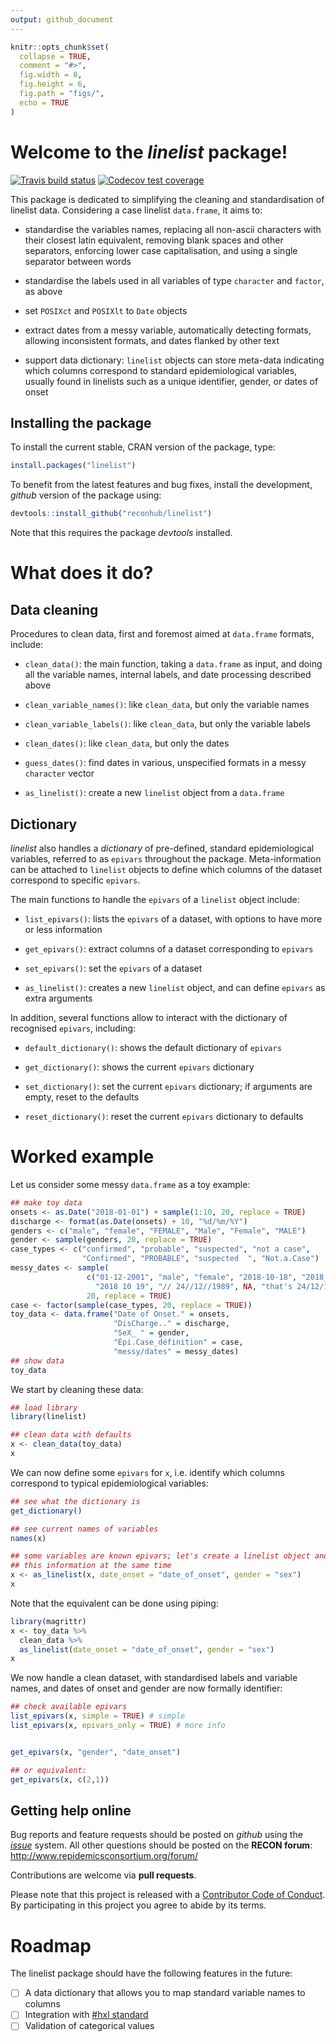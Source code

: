```yaml
---
output: github_document
---
```



```r
knitr::opts_chunk$set(
  collapse = TRUE,
  comment = "#>",
  fig.width = 8,
  fig.height = 6,
  fig.path = "figs/",
  echo = TRUE
)

```



# Welcome to the *linelist* package!

[![Travis build status](https://travis-ci.org/reconhub/linelist.svg?branch=master)](https://travis-ci.org/reconhub/linelist)
[![Codecov test coverage](https://codecov.io/gh/reconhub/linelist/branch/master/graph/badge.svg)](https://codecov.io/gh/reconhub/linelist?branch=master)

This package is dedicated to simplifying the cleaning and standardisation of
linelist data. Considering a case linelist `data.frame`, it aims to:

- standardise the variables names, replacing all non-ascii characters with their
  closest latin equivalent, removing blank spaces and other separators,
  enforcing lower case capitalisation, and using a single separator between
  words
  
- standardise the labels used in all variables of type `character` and `factor`,
  as above

- set `POSIXct` and `POSIXlt` to `Date` objects

- extract dates from a messy variable, automatically detecting formats, allowing
  inconsistent formats, and dates flanked by other text
  
- support data dictionary: `linelist` objects can store meta-data indicating
  which columns correspond to standard epidemiological variables, usually found
  in linelists such as a unique identifier, gender, or dates of onset
  


## Installing the package

To install the current stable, CRAN version of the package, type:
```r
install.packages("linelist")
```

To benefit from the latest features and bug fixes, install the development, *github* version of the package using:
```r
devtools::install_github("reconhub/linelist")
```

Note that this requires the package *devtools* installed.


# What does it do?

## Data cleaning

Procedures to clean data, first and foremost aimed at `data.frame` formats,
include:

- `clean_data()`: the main function, taking a `data.frame` as input, and doing all
  the variable names, internal labels, and date processing described above
  
- `clean_variable_names()`: like `clean_data`, but only the variable names

- `clean_variable_labels()`: like `clean_data`, but only the variable labels

- `clean_dates()`: like `clean_data`, but only the dates

- `guess_dates()`: find dates in various, unspecified formats in a messy
  `character` vector
  
- `as_linelist()`: create a new `linelist` object from a `data.frame`
  

## Dictionary

*linelist* also handles a *dictionary* of pre-defined, standard epidemiological
variables, referred to as `epivars` throughout the package. Meta-information can
be attached to `linelist` objects to define which columns of the dataset
correspond to specific `epivars`. 

The main functions to handle the `epivars` of a `linelist` object include:

- `list_epivars()`: lists the `epivars` of a dataset, with options to have more
  or less information

- `get_epivars()`: extract columns of a dataset corresponding to `epivars`

- `set_epivars()`: set the `epivars` of a dataset

- `as_linelist()`: creates a new `linelist` object, and can define `epivars` as
  extra arguments

In addition, several functions allow to interact with the dictionary of
recognised `epivars`, including:

- `default_dictionary()`: shows the default dictionary of `epivars`

- `get_dictionary()`: shows the current `epivars` dictionary

- `set_dictionary()`: set the current `epivars` dictionary; if arguments are
  empty, reset to the defaults
  
- `reset_dictionary()`: reset the current `epivars` dictionary to defaults
  


# Worked example

Let us consider some messy `data.frame` as a toy example: 

```r

## make toy data
onsets <- as.Date("2018-01-01") + sample(1:10, 20, replace = TRUE)
discharge <- format(as.Date(onsets) + 10, "%d/%m/%Y")
genders <- c("male", "female", "FEMALE", "Male", "Female", "MALE")
gender <- sample(genders, 20, replace = TRUE)
case_types <- c("confirmed", "probable", "suspected", "not a case",
                "Confirmed", "PROBABLE", "suspected  ", "Not.a.Case")
messy_dates <- sample(
                 c("01-12-2001", "male", "female", "2018-10-18", "2018_10_17",
                   "2018 10 19", "// 24//12//1989", NA, "that's 24/12/1989!"),
                 20, replace = TRUE)
case <- factor(sample(case_types, 20, replace = TRUE))
toy_data <- data.frame("Date of Onset." = onsets,
                       "DisCharge.." = discharge,
                       "SeX_ " = gender,
                       "Épi.Case_définition" = case,
                       "messy/dates" = messy_dates)
## show data
toy_data

```

We start by cleaning these data:

```r
## load library
library(linelist)

## clean data with defaults
x <- clean_data(toy_data)
x

```

We can now define some `epivars` for `x`, i.e. identify which columns correspond
to typical epidemiological variables:

```r
## see what the dictionary is
get_dictionary()

## see current names of variables
names(x)

## some variables are known epivars; let's create a linelist object and register
## this information at the same time
x <- as_linelist(x, date_onset = "date_of_onset", gender = "sex")
x

```

Note that the equivalent can be done using piping:
```r
library(magrittr)
x <- toy_data %>%
  clean_data %>%
  as_linelist(date_onset = "date_of_onset", gender = "sex")
x
```

We now handle a clean dataset, with standardised labels and variable names, and
dates of onset and gender are now formally identifier:
```r
## check available epivars
list_epivars(x, simple = TRUE) # simple
list_epivars(x, epivars_only = TRUE) # more info


get_epivars(x, "gender", "date_onset")

## or equivalent:
get_epivars(x, c(2,1))

```



## Getting help online

Bug reports and feature requests should be posted on *github* using the [*issue*](http://github.com/reconhub/linelist/issues) system. All other questions should be posted on the **RECON forum**: <br>
[http://www.repidemicsconsortium.org/forum/](http://www.repidemicsconsortium.org/forum/)

Contributions are welcome via **pull requests**.

Please note that this project is released with a [Contributor Code of Conduct](CONDUCT.md). By participating in this project you agree to abide by its terms.

Roadmap
=======

The linelist package should have the following features in the future:

 - [ ] A data dictionary that allows you to map standard variable names to columns
 - [ ] Integration with [\#hxl standard](http://hxlstandard.org/standard/1_1final/)
 - [ ] Validation of categorical values
